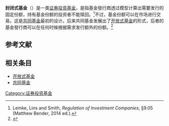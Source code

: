 {{NoteTA |G1=Economics
|1=zh-cn:投资基金;zh-hk:互惠基金;zh-tw:共同基金;
}}
'''封闭式基金'''（{{lang-en|closed-end fund}}）是一类[[证券投资基金|证券投资基金]]，是指基金發行商透过模型计算出需要发行的固定份额，持有基金份额的投资者不能赎回。<ref>Lemke, Lins and Smith, ''Regulation of Investment Companies'', §9.05 (Matthew Bender, 2014 ed.).</ref>不过，基金份额可以在市场进行交易。这是[[共同基金|共同基金]]最初的设计。后来共同基金发展出了[[开放式基金|开放式基金]]的形式，后者的基金發行商可以在任何时候根据需求发行额外的份额。<ref name="SECClosedEndFund">{{Cite web|title=Closed-End Fund Information|url=https://www.sec.gov/answers/mfclose.htm|website=SEC.gov|publisher=[[U.S._Securities_and_Exchange_Commission|U.S. Securities and Exchange Commission]]|date=2013-01-16|access-date=2015-12-16|archive-date=2017-03-07|archive-url=https://web.archive.org/web/20170307033229/https://www.sec.gov/answers/mfclose.htm|dead-url=no}}</ref>

== 参考文献 ==
{{Reflist}}

== 相关条目 ==
* [[开放式基金|开放式基金]]
* [[共同基金|共同基金]]
{{Finance-stub}}

[[Category:证券投资基金|Category:证券投资基金]]